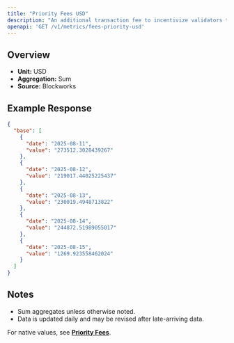 ```yaml
---
title: "Priority Fees USD"
description: "An additional transaction fee to incentivize validators to prioritize and execute transactions."
openapi: 'GET /v1/metrics/fees-priority-usd'
---
```


## Overview

- **Unit:** USD
- **Aggregation:** Sum
- **Source:** Blockworks

## Example Response

```json
{
  "base": [
    {
      "date": "2025-08-11",
      "value": "273512.3028439267"
    },
    {
      "date": "2025-08-12",
      "value": "219017.44025225437"
    },
    {
      "date": "2025-08-13",
      "value": "230019.4948713822"
    },
    {
      "date": "2025-08-14",
      "value": "244872.51989055017"
    },
    {
      "date": "2025-08-15",
      "value": "1269.923558462024"
    }
  ]
}
```

## Notes
- Sum aggregates unless otherwise noted.
- Data is updated daily and may be revised after late-arriving data.


<Note>For native values, see **[Priority Fees](./fees-priority)**.</Note>